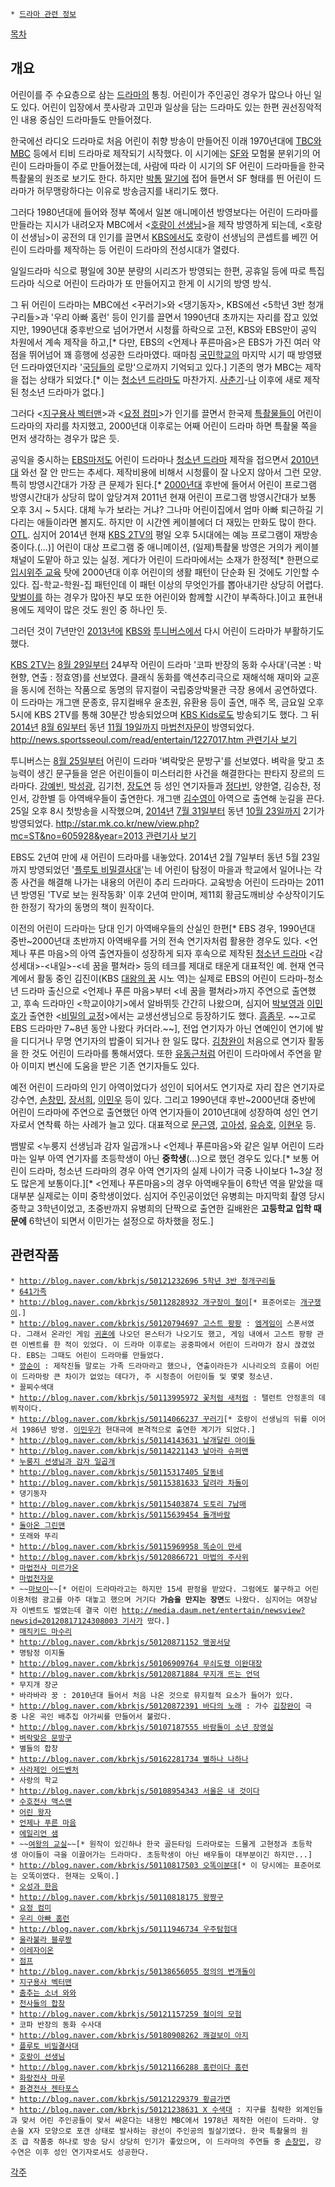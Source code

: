  * [[드라마 관련 정보]]

[[목차]]
== 개요 ==
어린이를 주 수요층으로 삼는 [[드라마]]의 통칭. 어린이가 주인공인 경우가 많으나 아닌 일도 있다. 어린이 입장에서 풋사랑과 고민과 일상을 담는 드라마도 있는 한편 권선징악적인 내용 중심인 드라마들도 만들어졌다.  

한국에선 라디오 드라마로 처음 어린이 취향 방송이 만들어진 이래 1970년대에 [[동양방송|TBC]]와 [[문화방송|MBC]] 등에서 티비 드라마로 제작되기 시작했다. 이 시기에는 [[Science Fiction|SF]]와 모험물 분위기의 어린이 드라마들이 주로 만들어졌는데, 사람에 따라 이 시기의 SF 어린이 드라마들을 한국 특촬물의 원조로 보기도 한다. 하지만 [[박정희|박통]] [[제4공화국|말기]]에 접어 들면서 SF 형태를 띈 어린이 드라마가 허무맹랑하다는 이유로 방송금지를 내리기도 했다.

그러다 1980년대에 들어와 정부 쪽에서 일본 애니메이션 방영보다는 어린이 드라마를 만들라는 지시가 내려오자 MBC에서 <[[호랑이 선생님]]>을 제작 방영하게 되는데, <호랑이 선생님>이 공전의 대 인기를 끌면서 [[한국방송공사|KBS]]에서도 호랑이 선생님의 콘셉트를 베낀 어린이 드라마를 제작하는 등 어린이 드라마의 전성시대가 열렸다.

일일드라마 식으로 평일에 30분 분량의 시리즈가 방영되는 한편, 공휴일 등에 따로 특집 드라마 식으로 어린이 드라마가 또 만들어지고 한게 이 시기의 방영 방식. 

그 뒤 어린이 드라마는 MBC에선 <꾸러기>와 <댕기동자>, KBS에선 <5학년 3반 청개구리들>과 '우리 아빠 홈런' 등이 인기를 끌면서 1990년대 초까지는 자리를 잡고 있었지만, 1990년대 중후반으로 넘어가면서 시청률 하락으로 고전, KBS와 EBS만이 공익 차원에서 계속 제작을 하고,[* 다만, EBS의 <언제나 푸른마음>은 EBS가 가진 여러 약점을 뛰어넘어 꽤 흥행에 성공한 드라마였다. 때마침 [[국민학교]]의 마지막 시기 때 방영됐던 드라마였던지라 '[[국딩]]들의 로망'으로까지 기억되고 있다.] 기존의 명가 MBC는 제작을 접는 상태가 되었다.[* 이는 [[청소년 드라마]]도 마찬가지. [[사춘기]]-[[나]] 이후에 새로 제작된 청소년 드라마가 없다.]

그러다 <[[지구용사 벡터맨]]>과 <[[요정 컴미]]>가 인기를 끌면서 한국제 [[특촬물]]들이 어린이 드라마의 자리를 차지했고, 2000년대 이후로는 어째 어린이 드라마 하면 특촬물 쪽을 먼저 생각하는 경우가 많은 듯. 

공익을 중시하는 [[한국교육방송공사|EBS]]마저도 어린이 드라마나 [[청소년 드라마]] 제작을 접으면서 [[2010년대]] 와선 잘 안 만드는 추세다. 제작비용에 비해서 시청률이 잘 나오지 않아서 그런 모양. 특히 방영시간대가 가장 큰 문제가 된다.[* [[2000년대]] 후반에 들어서 어린이 프로그램 방영시간대가 상당히 많이 앞당겨져 2011년 현재 어린이 프로그램 방영시간대가 보통 오후 3시 ~ 5시다. 대체 누가 보라는 거냐? 그나마 어린이집에서 엄마 아빠 퇴근하길 기다리는 애들이라면 볼지도. 하지만 이 시간엔 케이블에더 더 재밌는 만화도 많이 한다. [[OTL]]. 심지어 2014년 현재 [[KBS 2TV]]의 평일 오후 5시대에는 예능 프로그램이 재방송 중이다.(...)] 어린이 대상 프로그램 중 애니메이션, (일제)특촬물 방영은 거의가 케이블 채널이 도맡아 하고 있는 실정. 게다가 어린이 드라마에서는 소재가 한정적[* 한편으로 [[입시위주 교육]] 탓에 2000년대 이후 어린이의 생활 패턴이 단순화 된 것에도 기인할 수 있다. 집-학교-학원-집 패턴인데 이 패턴 이상의 무엇인가를 뽑아내기란 상당히 어렵다. [[맞벌이]]를 하는 경우가 많아진 부모 또한 어린이와 함께할 시간이 부족하다.]이고 표현내용에도 제약이 많은 것도 원인 중 하나인 듯.

그러던 것이 7년만인 [[2013년]]에 [[한국방송공사|KBS]]와 [[투니버스]]에서 다시 어린이 드라마가 부활하기도 했다.

[[KBS 2TV]]는 [[8월 29일]]부터 24부작 어린이 드라마 '코파 반장의 동화 수사대'(극본 : 박현향, 연출 : 정효영)를 선보였다. 클래식 동화를 액션추리극으로 재해석해 재미와 교훈을 동시에 전하는 작품으로 동명의 뮤지컬이 국립중앙박물관 극장 용에서 공연하였다. 이 드라마는 개그맨 문종호, 뮤지컬배우 윤초원, 유환용 등이 출연, 매주 목, 금요일 오후 5시에 KBS 2TV를 통해 30분간 방송되었으며 [[KBS Kids]]로도 방송되기도 했다. 그 뒤 [[2014년]] [[8월 6일]]부터 동년 [[11월 19일]]까지 [[마법천자문(드라마)|마법천자문]]이 방영되었다. [[http://news.sportsseoul.com/read/entertain/1227017.htm 관련기사 보기]]

투니버스는 [[8월 25일]]부터 어린이 드라마 '벼락맞은 문방구'를 선보였다. 벼락을 맞고 초능력이 생긴 문구들을 얻은 어린이들이 미스터리한 사건을 해결한다는 판타지 장르의 드라마다. [[강예빈]], [[박성광]], 김기천, [[장도연]] 등 성인 연기자들과 [[정다빈]], 양한열, 김승찬, 정인서, 강한별 등 아역배우들이 출연한다. 개그맨 [[김수영]]이 아역으로 출연해 눈길을 끈다. 25일 오후 8시 첫방송을 시작했으며, [[2014년]] [[7월 31일]]부터 동년 [[10월 23일]]까지 2기가 방영되었다. [[http://star.mk.co.kr/new/view.php?mc=ST&no=605928&year=2013 관련기사 보기]]

EBS도 2년여 만에 새 어린이 드라마를 내놓았다. 2014년 2월 7일부터 동년 5월 23일까지 방영되었던 '[[플루토 비밀결사대]]'는 네 어린이 탐정이 마을과 학교에서 일어나는 각종 사건을 해결해 나가는 내용의 어린이 추리 드라마다. 교육방송 어린이 드라마는 2011년 방영된 'TV로 보는 원작동화' 이후 2년여 만이며, 제11회 황금도깨비상 수상작이기도 한 한정기 작가의 동명의 책이 원작이다.

이전의 어린이 드라마는 당대 인기 아역배우들의 산실인 한편[* EBS 경우, 1990년대 중반~2000년대 초반까지 아역배우를 거의 전속 연기자처럼 활용한 경우도 있다. <언제나 푸른 마음>의 아역 출연자들이 성장하게 되자 후속으로 제작된 [[청소년 드라마]] <감성세대>-<내일>-<네 꿈을 펼쳐라> 등의 테크를 제대로 태운게 대표적인 예. 현재 연극계에서 활동 중인 김진이(KBS [[대왕의 꿈]] 시노 역)는 실제로 EBS의 어린이 드라마-청소년 드라마 출신으로 <언제나 푸른 마음>부터 <네 꿈을 펼쳐라>까지 주연으로 출연했고, 후속 드라마인 <학교이야기>에서 알바뛰듯 간간히 나왔으며, 심지어 [[박보영]]과 [[이민호]]가 출연한 <[[비밀의 교정]]>에서는 교생선생님으로 등장하기도 했다. [[흠좀무]]. ~~고로 EBS 드라마만 7~8년 동안 나왔다 카더라.~~], 전업 연기자가 아닌 연예인이 연기에 발을 디디거나 무명 연기자의 밥줄이 되거나 한 일도 많다. [[김창완]]이 처음으로 연기자 활동을 한 것도 어린이 드라마를 통해서였다. 또한 [[유동근]]처럼 어린이 드라마에서 주연을 맡아 이미지 변신에 도움을 받은 기존 연기자들도 있다.

예전 어린이 드라마의 인기 아역이었다가 성인이 되어서도 연기자로 자리 잡은 연기자로 강수연, [[손창민]], [[장서희]], [[이민우(배우)|이민우]] 등이 있다. 그리고 1990년대 후반~2000년대 중반에 어린이 드라마에 주연으로 출연했던 아역 연기자들이 2010년대에 성장하여 성인 연기자로서 연착륙 하는 사례가 늘고 있다. 대표적으로 [[문근영]], [[고아성]], [[유승호]], [[이현우#s-2|이현우]] 등.  

뱀발로 <누룽지 선생님과 감자 일곱개>나 <언제나 푸른마음>와 같은 일부 어린이 드라마는 일부 아역 연기자를 초등학생이 아닌 '''중학생'''(...)으로 했던 경우도 있다.[* 보통 어린이 드라마, 청소년 드라마의 경우 아역 연기자의 실제 나이가 극중 나이보다 1~3살 정도 많은게 보통이다.][* <언제나 푸른마음>의 경우 아역배우들이 6학년 역을 맡았을 때 대부분 실제로는 이미 중학생이었다. 심지어 주인공이었던 유병희는 마지막회 촬영 당시 중학교 3학년이었고, 초중반까지 유병희의 단짝으로 출연한 길배완은 '''고등학교 입학 때문에''' 6학년이 되면서 이민가는 설정으로 하차했을 정도.]

== 관련작품 ==
 * [[http://blog.naver.com/kbrkjs/50121232696 5학년 3반 청개구리들]]
 * [[641가족]]
 * [[http://blog.naver.com/kbrkjs/50112828932 개구장이 철이]][* 표준어로는 [[개구쟁이#s-1|개구쟁이]].]
 * [[http://blog.naver.com/kbrkjs/50120794697 고스트 팡팡]] : [[엠게임]]이 스폰서였다. 그래서 온라인 게임 [[귀혼]]에 나오던 몬스터가 나오기도 했고, 게임 내에서 고스트 팡팡 관련 이벤트를 한 적이 있었다. 이 드라마 이후로는 공중파에서 어린이 드라마가 잠시 끊겼었다. EBS는 그때도 어린이 드라마를 만들었다.
 * [[깡순이]] : 제작진들 말로는 가족 드라마라고 했으나, 연출이라든가 시나리오의 흐름이 어린이 드라마랑 큰 차이가 없었는 데다가, 주 시청층이 어린이들 및 몇몇 청소년.
 * 꼴찌수색대
 * [[http://blog.naver.com/kbrkjs/50113995972 꽃처럼 새처럼]] : 탤런트 안정훈의 데뷔작이다.
 * [[http://blog.naver.com/kbrkjs/50114066237 꾸러기]][* 호랑이 선생님의 뒤를 이어서 1986년 방영. [[이민우(배우)|이민우]]가 현대극에 본격적으로 출연한 계기가 되었다.]
 * [[http://blog.naver.com/kbrkjs/50114143631 날개달린 아이들]]
 * [[http://blog.naver.com/kbrkjs/50114221143 날아라 슈퍼맨]]
 * [[누룽지 선생님과 감자 일곱개]]
 * [[http://blog.naver.com/kbrkjs/50115317405 달동네]]
 * [[http://blog.naver.com/kbrkjs/50115381633 달려라 차돌이]]
 * 댕기동자
 * [[http://blog.naver.com/kbrkjs/50115403874 도토리 7남매]]
 * [[http://blog.naver.com/kbrkjs/50115639454 돌개바람]]
 * [[돌아온 그린맨]]
 * 또래와 뚜리
 * [[http://blog.naver.com/kbrkjs/50115969958 똑순이 만세]]
 * [[http://blog.naver.com/kbrkjs/50120866721 마법의 주사위]]
 * [[마법전사 미르가온]]
 * [[마법천자문(드라마)|마법천자문]]
 * ~~[[마보이#s-3|마보이]]~~[* 어린이 드라마라고는 하지만 15세 판정을 받았다. 그럼에도 불구하고 어린이용처럼 광고를 아주 대놓고 했으며 거기다 '''가슴을 만지는 장면'''도 나왔다. 심지어는 여장남자 이벤트도 벌였는데 결국 이런 [[http://media.daum.net/entertain/newsview?newsid=20120817124308003 기사]]가 떴다.]
 * [[매직키드 마수리]]
 * [[http://blog.naver.com/kbrkjs/50120871152 맹꽁서당]]
 * 명탐정 이지돌
 * [[http://blog.naver.com/kbrkjs/50106909764 무쇠도령 이완대장]]
 * [[http://blog.naver.com/kbrkjs/50120871884 무지개 뜨는 언덕]]
 * 무지개 장군
 * 바라바라 꿍 : 2010년대 들어서 처음 나온 것으로 뮤지컬적 요소가 들어가 있다.
 * [[http://blog.naver.com/kbrkjs/50120872391 바다의 노래]] : 가수 [[김창완]]이 극중 나온 곡인 배추집 아가씨를 만들어서 불렀다.
 * [[http://blog.naver.com/kbrkjs/50107187555 바람돌이 소년 장영실]]
 * [[벼락맞은 문방구]]
 * 별들의 합창
 * [[http://blog.naver.com/kbrkjs/50162281734 별하나 나하나]]
 * [[사라제인 어드벤처]]
 * 사랑의 학교
 * [[http://blog.naver.com/kbrkjs/50108954343 서울은 내 것이다]]
 * [[수호전사 맥스맨]]
 * [[어린 왕자#s-2|어린 왕자]]
 * [[언제나 푸른 마음]]
 * [[에일리언 샘]]
 * ~~[[여왕의 교실(MBC)|여왕의 교실]]~~[* 원작이 있긴하나 한국 골든타임 드라마로는 드물게 고현정과 초등학생 아이들이 극을 이끌어가는 드라마다. 초등학생이 아닌 배우들이 대부분이긴 하지만...]
 * [[http://blog.naver.com/kbrkjs/50110817503 오똑이분대]][* 이 당시에는 표준어로는 오똑이였다. 현재는 오뚝이.]
 * [[오성과 한음]]
 * [[http://blog.naver.com/kbrkjs/50110818175 왕짱구]]
 * [[요정 컴미]]
 * [[우리 아빠 홈런]]
 * [[http://blog.naver.com/kbrkjs/50111946734 우주탐험대]]
 * [[울라불라 블루짱]]
 * [[이레자이온]]
 * [[점프(드라마)|점프]]
 * [[http://blog.naver.com/kbrkjs/50138656055 정의의 번개돌이]]
 * [[지구용사 벡터맨]]
 * [[춤추는 소녀 와와]]
 * [[천사들의 합창]]
 * [[http://blog.naver.com/kbrkjs/50121157259 철이의 모험]]
 * 코파 반장의 동화 수사대
 * [[http://blog.naver.com/kbrkjs/50180908262 쾌걸보이 아지]]
 * [[플루토 비밀결사대]]
 * [[호랑이 선생님]]
 * [[http://blog.naver.com/kbrkjs/50121166288 홈런이다 홈런]]
 * [[화랑전사 마루]]
 * [[환경전사 젠타포스]]
 * [[http://blog.naver.com/kbrkjs/50121229379 황금가면]]
 * [[http://blog.naver.com/kbrkjs/50121238631 X 수색대]] : 지구를 침략한 외계인들과 맞서 어린 주인공들이 맞서 싸운다는 내용인 MBC에서 1978년 제작한 어린이 드라마. 양손을 X자 모양으로 포갠 상태로 발사하는 광선이 주인공의 필살기였다. 한국 특촬물의 원조 급 작품중 하나로 방송 당시 상당히 인기가 좋았으며, 이 드라마의 주연들 중 [[손창민]], 강수연은 이후 성인 연기자로서도 성공한다.

[[각주]]
